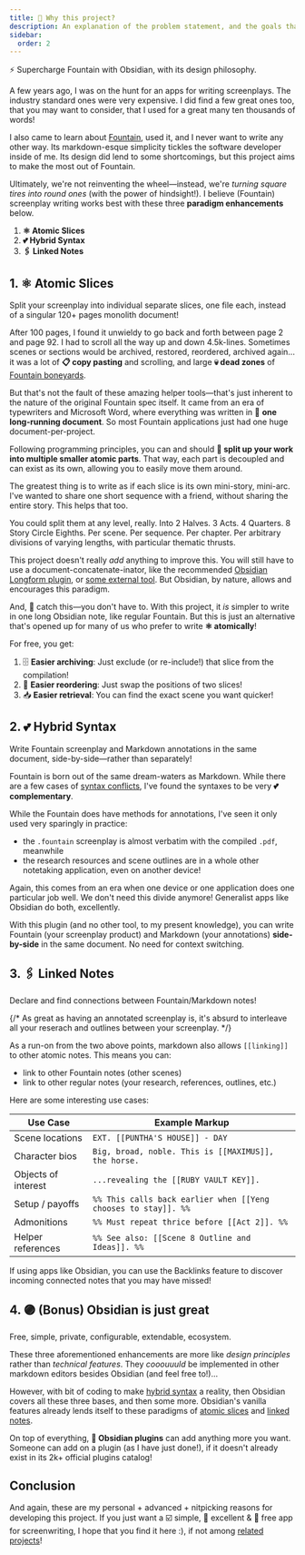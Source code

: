 ```yaml
---
title: 🎯 Why this project?
description: An explanation of the problem statement, and the goals that the project aims to deliver.
sidebar:
  order: 2
---
```



<Aside title="tl;dr">
	⚡ Supercharge Fountain with Obsidian, with its design philosophy.
</Aside>

A few years ago, I was on the hunt for an apps for writing screenplays. The industry standard ones were very expensive. I did find a few great ones too, that you may want to consider, that I used for a great many ten thousands of words!

I also came to learn about [Fountain](httpsL//fountain.io), used it, and I never want to write any other way. Its markdown-esque simplicity tickles the software developer inside of me. Its design did lend to some shortcomings, but this project aims to make the most out of Fountain.

Ultimately, we're not reinventing the wheel—instead, we're _turning square tires into round ones_ (with the power of hindsight!). I believe (Fountain) screenplay writing works best with these three **paradigm enhancements** below.

1. **⚛️ Atomic Slices**
2. **💕 Hybrid Syntax**
3. **🖇️ Linked Notes**

## 1. ⚛️ Atomic Slices

<Aside title="tl;dr">
	Split your screenplay into individual separate slices, one file each, instead
	of a singular 120+ pages monolith document!
</Aside>

After 100 pages, I found it unwieldy to go back and forth between page 2 and page 92. I had to scroll all the way up and down 4.5k-lines. Sometimes scenes or sections would be archived, restored, reordered, archived again... it was a lot of **📋 copy pasting** and scrolling, and large **💀 dead zones** of [Fountain boneyards](https://fountain.io/syntax/#boneyard).

But that's not the fault of these amazing helper tools—that's just inherent to the nature of the original Fountain spec itself. It came from an era of typewriters and Microsoft Word, where everything was written in 📃 **one long-running document**. So most Fountain applications just had one huge document-per-project.

Following programming principles, you can and should **🔀 split up your work into multiple smaller atomic parts**. That way, each part is decoupled and can exist as its own, allowing you to easily move them around.

The greatest thing is to write as if each slice is its own mini-story, mini-arc. I've wanted to share one short sequence with a friend, without sharing the entire story. This helps that too.

You could split them at any level, really. Into 2 Halves. 3 Acts. 4 Quarters. 8 Story Circle Eighths. Per scene. Per sequence. Per chapter. Per arbitrary divisions of varying lengths, with particular thematic thrusts.

This project doesn't really _add_ anything to improve this. You will still have to use a document-concatenate-inator, like the recommended [Obsidian Longform plugin](https://github.com/kevboh/longform), or [some external tool](http://github.com/chuangcaleb/ffluent). But Obsidian, by nature, allows and encourages this paradigm.

And, 🚨 catch this—you don't have to. With this project, it _is_ simpler to write in one long Obsidian note, like regular Fountain. But this is just an alternative that's opened up for many of us who prefer to write **⚛️ atomically**!

For free, you get:

1. 🗄️ **Easier archiving**: Just exclude (or re-include!) that slice from the compilation!
2. 🔢 **Easier reordering**: Just swap the positions of two slices!
3. 📥 **Easier retrieval**: You can find the exact scene you want quicker!

## 2. 💕 Hybrid Syntax

<Aside title="tl;dr">
	Write Fountain screenplay and Markdown annotations in the same document,
	side-by-side—rather than separately!
</Aside>

Fountain is born out of the same dream-waters as Markdown. While there are a few cases of [syntax conflicts](/docs/src/content/docs/resources/syntax-conflicts), I've found the syntaxes to be very **💕 complementary**.

While the Fountain does have methods for annotations, I've seen it only used very sparingly in practice:

- the `.fountain` screenplay is almost verbatim with the compiled `.pdf`, meanwhile
- the research resources and scene outlines are in a whole other notetaking application, even on another device!

Again, this comes from an era when one device or one application does one particular job well. We don't need this divide anymore! Generalist apps like Obsidian do both, excellently.

With this plugin (and no other tool, to my present knowledge), you can write Fountain (your screenplay product) and Markdown (your annotations) **side-by-side** in the same document. No need for context switching.

## 3. 🖇️ Linked Notes

<Aside title="tl;dr">
	Declare and find connections between Fountain/Markdown notes!
</Aside>

{/* As great as having an annotated screenplay is, it's absurd to interleave all your reserach and outlines between your screenplay. */}

As a run-on from the two above points, markdown also allows `[[linking]]` to other atomic notes. This means you can:

- link to other Fountain notes (other scenes)
- link to other regular notes (your research, references, outlines, etc.)

Here are some interesting use cases:

| Use Case            | Example Markup                                                 |
| ------------------- | -------------------------------------------------------------- |
| Scene locations     | `EXT. [[PUNTHA'S HOUSE]] - DAY`                                |
| Character bios      | `Big, broad, noble. This is [[MAXIMUS]], the horse.`           |
| Objects of interest | `...revealing the [[RUBY VAULT KEY]].`                         |
| Setup / payoffs     | `%% This calls back earlier when [[Yeng chooses to stay]]. %%` |
| Admonitions         | `%% Must repeat thrice before [[Act 2]]. %%`                   |
| Helper references   | `%% See also: [[Scene 8 Outline and Ideas]]. %%`               |

If using apps like Obsidian, you can use the Backlinks feature to discover incoming connected notes that you may have missed!

## 4. 🟣 (Bonus) Obsidian is just great

<Aside title="tl;dr">
	Free, simple, private, configurable, extendable, ecosystem.
</Aside>

These three aforementioned enhancements are more like _design principles_ rather than _technical features_. They _cooouuuld_ be implemented in other markdown editors besides Obsidian (and feel free to!)...

However, with bit of coding to make [hybrid syntax](#2--hybrid-syntax) a reality, then Obsidian covers all these three bases, and then some more. Obsidian's vanilla features already lends itself to these paradigms of [atomic slices](#1--atomic-slices) and [linked notes](#3--linked-notes).

On top of everything, **🧩 Obsidian plugins** can add anything more you want. Someone can add on a plugin (as I have just done!), if it doesn't already exist in its 2k+ official plugins catalog!

## Conclusion

And again, these are my personal + advanced + nitpicking reasons for developing this project. If you just want a ☑️ simple, 🌟 excellent & 💸 free app for screenwriting, I hope that you find it here :), if not among [related projects](/docs/resources/related-projects)!
